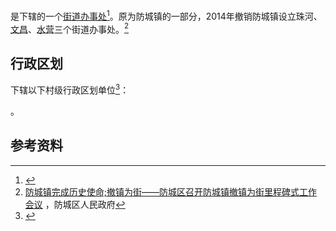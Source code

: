 {{中国乡级行政区|45/06/03/002/000}}

'''{{PAGENAMEBASE}}'''是{{PRC admin/fullname|45/06/03/002/000|3}}下辖的一个[[街道办事处|街道办事处]]<ref>{{PRC admin/ref sgc|{{PRC admin/parent|45/06/03/002/000}}}}</ref>。原为防城镇的一部分，2014年撤销防城镇设立珠河、[[文昌街道_(防城港市)|文昌]]、[[水营街道|水营]]三个街道办事处。<ref>[http://www.fcq.gov.cn/show.aspx?id=2599&cid=26 防城镇完成历史使命;撤镇为街——防城区召开防城镇撤镇为街里程碑式工作会议] {{Webarchive|url=https://archive.is/20161013015253/http://www.fcq.gov.cn/show.aspx?id=2599&cid=26 |date=2016-10-13 }}，防城区人民政府</ref>

== 行政区划 ==
{{PAGENAMEBASE}}下辖以下村级行政区划单位<ref>{{PRC admin/ref sgc|45/06/03/002/000}}</ref>：

{{PRC admin/children|45/06/03/002/000}}。

== 参考资料 ==
{{reflist}}

{{广西行政区划小作品}}
{{PRC admin/navcat|45/06/03/002/000}}